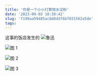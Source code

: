 ```yaml
---
title: '你是一个小小打算放水淀粉'
date: '2023-09-03 18:30:42'
slug: 'f199aa59485ac8d0ddf6bf031562a5de'
tags:
---
```


这事的饭店发生的
![鲁迅](../../../public/images/74a70c4ecb9f8728512226134f50a37f215e94a32bc51ef6511c1d75c29f9597.jpeg)  

![图 1](../../../public/images/ade82444db3bcb149916d9e1d83eef08424549f50c69318761649173c6ad92c3.jpeg)  

![图 2](https://res.cloudinary.com/brickhu/image/upload/v1693813676/md/dc93f07b6511426f33d6949109deb68d2f13bd36ac731a2ee52d529a439cf158.jpg)  

![图 3](https://static.ruwu.xyz/7db530426636b8968c220a3dd551d4035e0f8a1dffb32d270a2d9588c628e3a5.png)  
